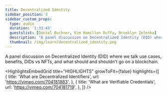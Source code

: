 ```yaml
---
title: Decentralized Identity
sidebar_position: 3
sidebar_custom_props:
  type: audio
  duration: '1:33:43'
  guestslist: [Daniel Buchner, Kim Hamilton Duffy, Brooklyn Zelenka]
  description: "A panel discussion on Decentralized Identity (DID) where we talk use cases, benefits, DIDs vs NFTs, and what should and shouldn't go on a blockchain."
  thumbnail: /img/learn/decentralized_identity.png
---
```



<div className="mb-8">
  <Audio url="https://soundcloud.com/user-625850228/decentralized-identity-with" />
</div>

A panel discussion on Decentralized Identity (DID) where we talk use cases, benefits,
DIDs vs NFTs, and what should and shouldn't go on a blockchain.

<Divider type="dotted" className="" />

<HighlightsEmbedGrid
  title="HIGHLIGHTS"
  growToFit={false}
  highlights={[
    {
      title: 'What are Decentralized Identifiers',
      url: 'https://vimeo.com/704181883',
    },
    {
      title: 'What are Verifiable Credentials',
      url: 'https://vimeo.com/704181719',
    },
  ]}
/>

<Divider type="dotted" className="" />
